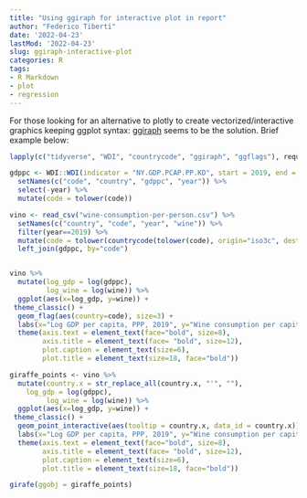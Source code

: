 ```yaml
---
title: "Using ggiraph for interactive plot in report"
author: "Federico Tiberti"
date: '2022-04-23'
lastMod: '2022-04-23'
slug: ggiraph-interactive-plot
categories: R
tags:
- R Markdown
- plot
- regression
---
```


For those looking for an alternative to plotly to create vectorized/interactive graphics keeping ggplot syntax: [ggiraph](https://davidgohel.github.io/ggiraph/#:~:text=ggiraph%20is%20a%20tool%20that,when%20used%20in%20shiny%20applications.) seems to be the solution. Brief example below:


```r

lapply(c("tidyverse", "WDI", "countrycode", "ggiraph", "ggflags"), require, character.only=T)

gdppc <- WDI::WDI(indicator = "NY.GDP.PCAP.PP.KD", start = 2019, end = 2019) %>% 
  setNames(c("code", "country", "gdppc", "year")) %>% 
  select(-year) %>% 
  mutate(code = tolower(code))

vino <- read_csv("wine-consumption-per-person.csv") %>% 
  setNames(c("country", "code", "year", "wine")) %>% 
  filter(year==2019) %>% 
  mutate(code = tolower(countrycode(tolower(code), origin="iso3c", destination = "iso2c"))) %>% 
  left_join(gdppc, by="code")


vino %>% 
  mutate(log_gdp = log(gdppc), 
         log_wine = log(wine)) %>% 
  ggplot(aes(x=log_gdp, y=wine)) +
 theme_classic() +
  geom_flag(aes(country=code), size=3) +
  labs(x="Log GDP per capita, PPP, 2019", y="Wine consumption per capita, 2019") +
  theme(axis.text = element_text(face="bold", size=8), 
        axis.title = element_text(face= "bold", size=12), 
        plot.caption = element_text(size=6),
        plot.title = element_text(size=18, face="bold"))

```







```r
giraffe_points <- vino %>% 
  mutate(country.x = str_replace_all(country.x, "'", ""),
    log_gdp = log(gdppc), 
         log_wine = log(wine)) %>% 
  ggplot(aes(x=log_gdp, y=wine)) +
 theme_classic() +
  geom_point_interactive(aes(tooltip = country.x, data_id = country.x)) +
  labs(x="Log GDP per capita, PPP, 2019", y="Wine consumption per capita, 2019") +
  theme(axis.text = element_text(face="bold", size=8), 
        axis.title = element_text(face= "bold", size=12), 
        plot.caption = element_text(size=6),
        plot.title = element_text(size=18, face="bold"))

girafe(ggobj = giraffe_points)
  
```


